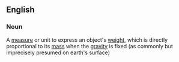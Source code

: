 ==English== 
===Noun===
A [[measure]] or unit to express an object's [[weight]], which is directly proportional to its [[mass]] when the [[gravity]] is fixed (as commonly but imprecisely presumed on earth's surface)
